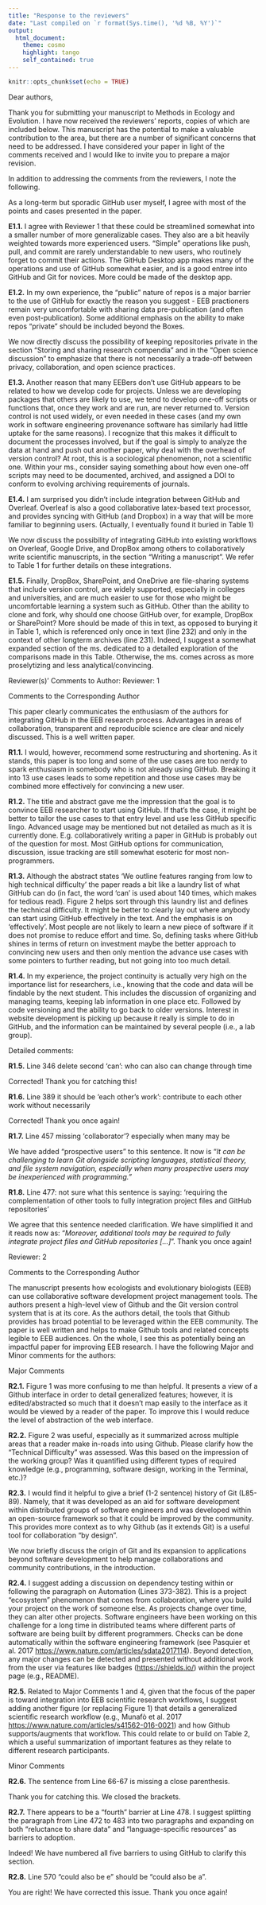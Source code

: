 ```yaml
---
title: "Response to the reviewers"
date: "Last compiled on `r format(Sys.time(), '%d %B, %Y')`"
output:
  html_document:
    theme: cosmo 
    highlight: tango
    self_contained: true
---
```


```r
knitr::opts_chunk$set(echo = TRUE)
```

Dear authors,

Thank you for submitting your manuscript to Methods in Ecology and Evolution. I have now received the reviewers' reports, copies of which are included below. This manuscript has the potential to make a valuable contribution to the area, but there are a number of significant concerns that need to be addressed. I have considered your paper in light of the comments received and I would like to invite you to prepare a major revision.

In addition to addressing the comments from the reviewers, I note the following.

As a long-term but sporadic GitHub user myself, I agree with most of the points and cases presented in the paper.

**E1.1.** I agree with Reviewer 1 that these could be streamlined somewhat into a smaller number of more generalizable cases. They also are a bit heavily weighted towards more experienced users. "Simple" operations like push, pull, and commit are rarely understandable to new users, who routinely forget to commit their actions. The GitHub Desktop app makes many of the operations and use of GitHub somewhat easier, and is a good entree into GitHub and Git for novices. More could be made of the desktop app.

**E1.2.** In my own experience, the "public" nature of repos is a major barrier to the use of GitHub for exactly the reason you suggest - EEB practioners remain very uncomfortable with sharing data pre-publication (and often even post-publication). Some additional emphasis on the ability to make repos "private" should be included beyond the Boxes.

| We now directly discuss the possibility of keeping repositories private in the section "Storing and sharing research compendia" and in the "Open science discussion" to emphasize that there is not necessarily a trade-off between privacy, collaboration, and open science practices.

**E1.3.** Another reason that many EEBers don't use GitHub appears to be related to how we develop code for projects. Unless we are developing packages that others are likely to use, we tend to develop one-off scripts or functions that, once they work and are run, are never returned to. Version control is not used widely, or even needed in these cases (and my own work in software engineering provenance software has similarly had little uptake for the same reasons). I recognize that this makes it difficult to document the processes involved, but if the goal is simply to analyze the data at hand and push out another paper, why deal with the overhead of version control? At root, this is a sociological phenomenon, not a scientific one. Within your ms., consider saying something about how even one-off scripts may need to be documented, archived, and assigned a DOI to conform to evolving archiving requirements of journals.

**E1.4.** I am surprised you didn't include integration between GitHub and Overleaf. Overleaf is also a good collaborative latex-based text processor, and provides syncing with GitHub (and Dropbox) in a way that will be more familiar to beginning users. (Actually, I eventually found it buried in Table 1)

| We now discuss the possibility of integrating GitHub into existing workflows on Overleaf, Google Drive, and DropBox among others to collaboratively write scientific manuscripts, in the section "Writing a manuscript". We refer to Table 1 for further details on these integrations.

**E1.5.** Finally, DropBox, SharePoint, and OneDrive are file-sharing systems that include version control, are widely supported, especially in colleges and universities, and are much easier to use for those who might be uncomfortable learning a system such as GitHub. Other than the ability to clone and fork, why should one choose GitHub over, for example, DropBox or SharePoint? More should be made of this in text, as opposed to burying it in Table 1, which is referenced only once in text (line 232) and only in the context of other longterm archives (line 231). Indeed, I suggest a somewhat expanded section of the ms. dedicated to a detailed exploration of the comparisons made in this Table. Otherwise, the ms. comes across as more proselytizing and less analytical/convincing.

Reviewer(s)' Comments to Author: Reviewer: 1

Comments to the Corresponding Author

This paper clearly communicates the enthusiasm of the authors for integrating GitHub in the EEB research process. Advantages in areas of collaboration, transparent and reproducible science are clear and nicely discussed. This is a well written paper.

**R1.1.** I would, however, recommend some restructuring and shortening. As it stands, this paper is too long and some of the use cases are too nerdy to spark enthusiasm in somebody who is not already using GitHub. Breaking it into 13 use cases leads to some repetition and those use cases may be combined more effectively for convincing a new user.

**R1.2.** The title and abstract gave me the impression that the goal is to convince EEB researcher to start using GitHub. If that's the case, it might be better to tailor the use cases to that entry level and use less GitHub specific lingo. Advanced usage may be mentioned but not detailed as much as it is currently done. E.g. collaboratively writing a paper in GitHub is probably out of the question for most. Most GitHub options for communication, discussion, issue tracking are still somewhat esoteric for most non-programmers.

**R1.3.** Although the abstract states 'We outline features ranging from low to high technical difficulty' the paper reads a bit like a laundry list of what GitHub can do (in fact, the word 'can' is used about 140 times, which makes for tedious read). Figure 2 helps sort through this laundry list and defines the technical difficulty. It might be better to clearly lay out where anybody can start using GitHub effectively in the text. And the emphasis is on 'effectively'. Most people are not likely to learn a new piece of software if it does not promise to reduce effort and time. So, defining tasks where GitHub shines in terms of return on investment maybe the better approach to convincing new users and then only mention the advance use cases with some pointers to further reading, but not going into too much detail.

**R1.4.** In my experience, the project continuity is actually very high on the importance list for researchers, i.e., knowing that the code and data will be findable by the next student. This includes the discussion of organizing and managing teams, keeping lab information in one place etc. Followed by code versioning and the ability to go back to older versions. Interest in website development is picking up because it really is simple to do in GitHub, and the information can be maintained by several people (i.e., a lab group).

Detailed comments:

**R1.5.** Line 346 delete second 'can': who can also can change through time

| Corrected! Thank you for catching this!

**R1.6.** Line 389 it should be 'each other's work': contribute to each other work without necessarily

| Corrected! Thank you once again!

**R1.7.** Line 457 missing 'collaborator'? especially when many may be

| We have added "prospective users" to this sentence. It now is "*It can be challenging to learn Git alongside scripting languages, statistical theory, and file system navigation, especially when many prospective users may be inexperienced with programming."*

**R1.8.** Line 477: not sure what this sentence is saying: 'requiring the complementation of other tools to fully integration project files and GitHub repositories'

| We agree that this sentence needed clarification. We have simplified it and it reads now as: "*Moreover, additional tools may be required to fully integrate project files and GitHub repositories [...]*". Thank you once again!

Reviewer: 2

Comments to the Corresponding Author

The manuscript presents how ecologists and evolutionary biologists (EEB) can use collaborative software development project management tools. The authors present a high-level view of Github and the Git version control system that is at its core. As the authors detail, the tools that Github provides has broad potential to be leveraged within the EEB community. The paper is well written and helps to make Github tools and related concepts legible to EEB audiences. On the whole, I see this as potentially being an impactful paper for improving EEB research. I have the following Major and Minor comments for the authors:

Major Comments

**R2.1.** Figure 1 was more confusing to me than helpful. It presents a view of a Github interface in order to detail generalized features; however, it is edited/abstracted so much that it doesn't map easily to the interface as it would be viewed by a reader of the paper. To improve this I would reduce the level of abstraction of the web interface.

**R2.2.** Figure 2 was useful, especially as it summarized across multiple areas that a reader make in-roads into using Github. Please clarify how the "Technical Difficulty" was assessed. Was this based on the impression of the working group? Was it quantified using different types of required knowledge (e.g., programming, software design, working in the Terminal, etc.)?

**R2.3.** I would find it helpful to give a brief (1-2 sentence) history of Git (L85-89). Namely, that it was developed as an aid for software development within distributed groups of software engineers and was developed within an open-source framework so that it could be improved by the community. This provides more context as to why Github (as it extends Git) is a useful tool for collaboration "by design".

We now briefly discuss the origin of Git and its expansion to applications beyond software development to help manage collaborations and community contributions, in the introduction.

**R2.4.** I suggest adding a discussion on dependency testing within or following the paragraph on Automation (Lines 373-382). This is a project "ecosystem" phenomenon that comes from collaboration, where you build your project on the work of someone else. As projects change over time, they can alter other projects. Software engineers have been working on this challenge for a long time in distributed teams where different parts of software are being built by different programmers. Checks can be done automatically within the software engineering framework (see Pasquier et al. 2017 <https://www.nature.com/articles/sdata2017114>). Beyond detection, any major changes can be detected and presented without additional work from the user via features like badges (<https://shields.io/>) within the project page (e.g., README).

**R2.5.** Related to Major Comments 1 and 4, given that the focus of the paper is toward integration into EEB scientific research workflows, I suggest adding another figure (or replacing Figure 1) that details a generalized scientific research workflow (e.g., Munafò et al. 2017 <https://www.nature.com/articles/s41562-016-0021>) and how Github supports/augments that workflow. This could relate to or build on Table 2, which a useful summarization of important features as they relate to different research participants.

Minor Comments

**R2.6.** The sentence from Line 66-67 is missing a close parenthesis.

| Thank you for catching this. We closed the brackets.

**R2.7.** There appears to be a "fourth" barrier at Line 478. I suggest splitting the paragraph from Line 472 to 483 into two paragraphs and expanding on both "reluctance to share data" and "language-specific resources" as barriers to adoption.

| Indeed! We have numbered all five barriers to using GitHub to clarify this section.

**R2.8.** Line 570 "could also be e" should be "could also be a".

| You are right! We have corrected this issue. Thank you once again!
